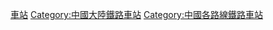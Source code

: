 {{commonscat|Train stations in China}}

[[Category:中国高速铁路|車站]]
[[Category:中國大陸鐵路車站|Category:中國大陸鐵路車站]]
[[Category:中國各路線鐵路車站|Category:中國各路線鐵路車站]]